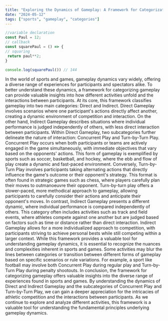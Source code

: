 ```yaml
---
title: "Exploring the Dynamics of Gameplay: A Framework for Categorization"
date: "2024-05-12"
tags: ["sports", "gameplay", "categories"]
---
```


```js
//variable declaration
const Paul = 12;
// callback
const squarePaul = () => {
// squaring
 return paul**2;
}

console.log(squarePaul()) // 144
```


In the world of sports and games, gameplay dynamics vary widely, offering a diverse range of experiences for participants and spectators alike. To better understand these dynamics, a framework for categorizing gameplay can provide valuable insights into how different activities unfold and the interactions between participants.
At its core, this framework classifies gameplay into two main categories: Direct and Indirect. Direct Gameplay involves scenarios where one participant's actions directly affect another, creating a dynamic environment of competition and interaction. On the other hand, Indirect Gameplay describes situations where individual performance is judged independently of others, with less direct interaction between participants.
Within Direct Gameplay, two subcategories further delineate the nature of interaction: Concurrent Play and Turn-by-Turn Play. Concurrent Play occurs when both participants or teams are actively engaged in the game simultaneously, with immediate objectives that vary based on the opponents' actions. This form of gameplay is exemplified by sports such as soccer, basketball, and hockey, where the ebb and flow of play create a dynamic and fast-paced environment.
Conversely, Turn-by-Turn Play involves participants taking alternating actions that directly influence the game's outcome or their opponent's strategy. This format is often found in strategic games such as chess, where players carefully plan their moves to outmanoeuvre their opponent. Turn-by-turn play offers a slower-paced, more methodical approach to gameplay, allowing participants to carefully consider their actions and anticipate their opponent's moves.
In contrast, Indirect Gameplay presents a different dynamic, where individual performance is compared independently of others. This category often includes activities such as track and field events, where athletes compete against one another but are judged based on factors such as time or distance rather than direct interaction. Indirect Gameplay allows for a more individualized approach to competition, with participants striving to achieve personal bests while still competing within a larger context.
While this framework provides a valuable tool for understanding gameplay dynamics, it is essential to recognize the nuances and complexities inherent in sports and games. Some activities may blur the lines between categories or transition between different forms of gameplay based on specific scenarios or rule variations. For example, a sport like football may involve both Concurrent Play during regular play and Turn-by-Turn Play during penalty shootouts.
In conclusion, the framework for categorizing gameplay offers valuable insights into the diverse range of experiences found in sports and games. By understanding the dynamics of Direct and Indirect Gameplay and the subcategories of Concurrent Play and Turn-by-Turn Play, we can gain a deeper appreciation for the intricacies of athletic competition and the interactions between participants. As we continue to explore and analyze different activities, this framework is a valuable tool for understanding the fundamental principles underlying gameplay dynamics.
